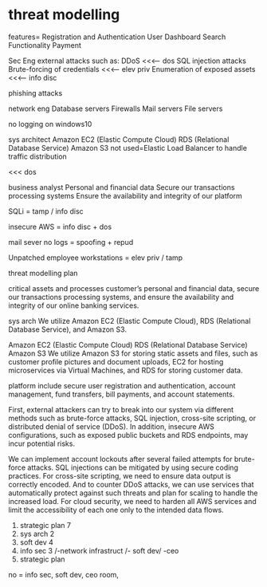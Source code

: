 
# threat modelling



features= 
Registration and Authentication
User Dashboard
Search Functionality
Payment

Sec Eng
external attacks such as:
DDoS                          <<<----- dos
SQL injection attacks
Brute-forcing of credentials  <<<-----  elev priv
Enumeration of exposed assets <<<----- info disc

phishing attacks

network eng
Database servers
Firewalls
Mail servers
File servers

no logging on windows10


sys architect
Amazon EC2 (Elastic Compute Cloud)
RDS (Relational Database Service)
Amazon S3
not used=Elastic Load Balancer to handle traffic distribution

<<< dos



business analyst
Personal and financial data
Secure our transactions processing systems
Ensure the availability and integrity of our platform






SQLi = tamp / info disc

insecure AWS = info disc + dos

mail sever no logs = spoofing + repud

Unpatched employee workstations = elev priv / tamp









threat modelling plan

critical assets and processes 
  customer's personal and financial data, secure our transactions processing systems, and ensure the availability and integrity of our online banking services.

sys arch
We utilize Amazon EC2 (Elastic Compute Cloud), RDS (Relational Database Service), and Amazon S3.

Amazon EC2 (Elastic Compute Cloud)
RDS (Relational Database Service)
Amazon S3
We utilize Amazon S3 for storing static assets and files, such as customer profile pictures and document uploads, EC2 for hosting microservices via Virtual Machines, and RDS for storing customer data.

platform include secure user registration and authentication, account management, fund transfers, bill payments, and account statements. 


First, external attackers can try to break into our system via different methods such as brute-force attacks, SQL injection, cross-site scripting, or distributed denial of service (DDoS). In addition, insecure AWS configurations, such as exposed public buckets and RDS endpoints, may incur potential risks.

We can implement account lockouts after several failed attempts for brute-force attacks. SQL injections can be mitigated by using secure coding practices. For cross-site scripting, we need to ensure data output is correctly encoded. And to counter DDoS attacks, we can use services that automatically protect against such threats and plan for scaling to handle the increased load. For cloud security, we need to harden all AWS services and limit the accessibility of each one only to the intended data flows.



1. strategic plan 7
2. sys arch  2
3. soft dev  4
4. info sec   3       /-network infrastruct /- soft dev/ -ceo
5. strategic plan

no = info sec, soft dev, ceo room, 










